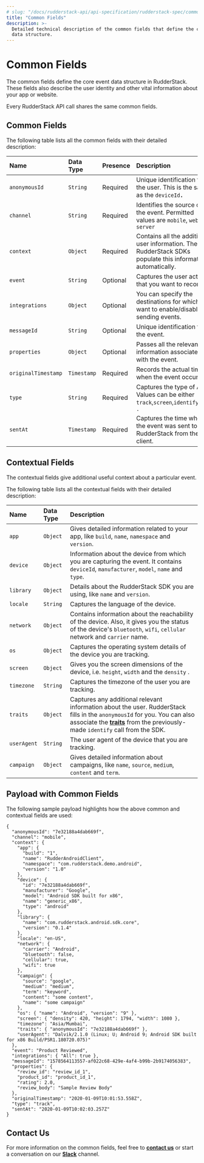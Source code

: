 ```yaml
---
# slug: "/docs/rudderstack-api/api-specification/rudderstack-spec/common-fields"
title: "Common Fields"
description: >-
  Detailed technical description of the common fields that define the core event
  data structure.
---
```


# Common Fields

The common fields define the core event data structure in RudderStack. These fields also describe the user identity and other vital information about your app or website.

<div class="successBlock">

  Every RudderStack API call shares the same common fields.
</div>

## Common Fields

The following table lists all the common fields with their detailed description:

| Name                | Data Type   | Presence | Description                                                                                                 |
| :------------------ | :---------- | :------- | :---------------------------------------------------------------------------------------------------------- |
| `anonymousId`       | `String`    | Required | Unique identification for the user. This is the same as the `deviceId`**`.`**                               |
| `channel`           | `String`    | Required | Identifies the source of the event. Permitted values are `mobile`, `web`, `server`                          |
| `context`           | `Object`    | Required | Contains all the additional user information. The RudderStack SDKs populate this information automatically. |
| `event`             | `String`    | Optional | Captures the user action that you want to record.                                                           |
| `integrations`      | `Object`    | Optional | You can specify the destinations for which you want to enable/disable sending events.                       |
| `messageId`         | `String`    | Optional | Unique identification for the event.                                                                        |
| `properties`        | `Object`    | Optional | Passes all the relevant information associated with the event.                                              |
| `originalTimestamp` | `Timestamp` | Required | Records the actual time when the event occurred.                                                            |
| `type`              | `String`    | Required | Captures the type of API. Values can be either `track`,`screen`,`identify`,`page .`                         |
| `sentAt`            | `Timestamp` | Required | Captures the time when the event was sent to RudderStack from the client.                                   |

## Contextual Fields

The contextual fields give additional useful context about a particular event.

The following table lists all the contextual fields with their detailed description:

| Name        | Data Type | Description                                                                                                                                                                                                                                                                                         |
| :---------- | :-------- | :-------------------------------------------------------------------------------------------------------------------------------------------------------------------------------------------------------------------------------------------------------------------------------------------------- |
| `app`       | `Object`  | Gives detailed information related to your app, like `build`, `name`, `namespace` and `version`.                                                                                                                                                                                                    |
| `device`    | `Object`  | Information about the device from which you are capturing the event. It contains `deviceId`, `manufacturer`, `model`, `name` and `type`.                                                                                                                                                            |
| `library`   | `Object`  | Details about the RudderStack SDK you are using, like `name` and `version`.                                                                                                                                                                                                                         |
| `locale`    | `String`  | Captures the language of the device.                                                                                                                                                                                                                                                                |
| `network`   | `Object`  | Contains information about the reachability of the device. Also, it gives you the status of the device's `bluetooth`, `wifi`, `cellular` network and `carrier` name.                                                                                                                                |
| `os`        | `Object`  | Captures the operating system details of the device you are tracking.                                                                                                                                                                                                                               |
| `screen`    | `Object`  | Gives you the screen dimensions of the device, i.e. `height`, `width` and the `density` .                                                                                                                                                                                                           |
| `timezone`  | `String`  | Captures the timezone of the user you are tracking.                                                                                                                                                                                                                                                 |
| `traits`    | `Object`  | Captures any additional relevant information about the user. RudderStack fills in the `anonymousId` for you. You can also associate the [**traits**](https://docs.rudderstack.com/rudderstack-api/rudderstack-spec/identify#identify-traits) from the previously-made `identify` call from the SDK. |
| `userAgent` | `String`  | The user agent of the device that you are tracking.                                                                                                                                                                                                                                                 |
| `campaign`  | `Object`  | Gives detailed information about campaigns, like `name`, `source`, `medium`, `content` and `term`.                                                                                                                                                                                                  |

## Payload with Common Fields

The following sample payload highlights how the above common and contextual fields are used:

```text
{
  "anonymousId": "7e32188a4dab669f",
  "channel": "mobile",
  "context": {
    "app": {
      "build": "1",
      "name": "RudderAndroidClient",
      "namespace": "com.rudderstack.demo.android",
      "version": "1.0"
    },
    "device": {
      "id": "7e32188a4dab669f",
      "manufacturer": "Google",
      "model": "Android SDK built for x86",
      "name": "generic_x86",
      "type": "android"
    },
    "library": {
      "name": "com.rudderstack.android.sdk.core",
      "version": "0.1.4"
    },
    "locale": "en-US",
    "network": {
      "carrier": "Android",
      "bluetooth": false,
      "cellular": true,
      "wifi": true
    },
    "campaign": {
      "source": "google",
      "medium": "medium",
      "term": "keyword",
      "content": "some content",
      "name": "some campaign"
    },
    "os": { "name": "Android", "version": "9" },
    "screen": { "density": 420, "height": 1794, "width": 1080 },
    "timezone": "Asia/Mumbai",
    "traits": { "anonymousId": "7e32188a4dab669f" },
    "userAgent": "Dalvik/2.1.0 (Linux; U; Android 9; Android SDK built for x86 Build/PSR1.180720.075)"
  },
  "event": "Product Reviewed",
  "integrations": { "All": true },
  "messageId": "1578564113557-af022c68-429e-4af4-b99b-2b9174056383",
  "properties": {
    "review_id": "review_id_1",
    "product_id": "product_id_1",
    "rating": 2.0,
    "review_body": "Sample Review Body"
  },
  "originalTimestamp": "2020-01-09T10:01:53.558Z",
  "type": "track",
  "sentAt": "2020-01-09T10:02:03.257Z"
}
```

## Contact Us

For more information on the common fields, feel free to [**contact us**](mailto:%20docs@rudderstack.com) or start a conversation on our [**Slack**](https://rudderstack.com/join-rudderstack-slack-community) channel.
